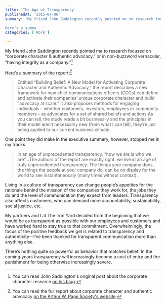 ```yaml
---
title: 'The Age of Transparency'
publishedAt: '2015-07-06'
summary: 'My friend John Saddington recently pointed me to research focused on “corporate character &amp; authentic advocacy,” or in non-buzzword vernacular, “having integrity as a company.”[^1]

Here’s a summa...'
categories: ['Work']

---
```


My friend John Saddington recently pointed me to research focused on “corporate character & authentic advocacy,” or in non-buzzword vernacular, “having integrity as a company.”[^1]

Here’s a summary of the report:[^2]

> Entitled “Building Belief: A New Model for Activating Corporate Character and Authentic Advocacy,” the report describes a new framework for how chief communications officers (CCOs) can define and activate their companies’ unique corporate character and build “advocacy at scale.” It also proposes methods for engaging individuals – whether customers, investors, employees or community members – as advocates for a set of shared beliefs and actions.As you can tell, the study reads a bit business-y and the principles in their model aren’t necessarily new (from what I can tell), they’re just being applied to our current business climate.

One point they did make in the executive summary, however, stopped me in my tracks:

> In an age of unprecedented transparency, “how we are is who we are”...The authors of the report are exactly right: we live in an age of truly unprecedented transparency. The things your company does, the things the people at your company do, can be on display for the world to see instantaneously (many times without context).

Living in a culture of transparency can change people’s appetites for the rationale behind the mission of the companies they work for, the jobs they do and the level of communication they expect from leaders. Transparency also affects customers, who can demand more accountability, sustainability, social justice, etc.

My partners and I at The Iron Yard decided from the beginning that we would be as transparent as possible with our employees and customers and have worked hard to stay true to that commitment. Overwhelmingly, the focus of the positive feedback we get is related to transparency and authenticity—I’ve been thanked for transparent communication more than anything else.

There’s nothing quite so powerful as behavior that matches belief. In the coming years transparency will increasingly become a cost of entry and the punishment for being otherwise increasingly severe.

[^1]: You can read John Saddington's original post about the corporate character research [on his blog](http://john.do/cco/).



[^2]: You can read the full report about corporate character and authentic advocacy [on the Arthur W. Page Society's website](http://www.awpagesociety.com/news/arthur-w-page-society-unveils-new-model-for-corporate-communications/).
